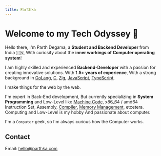 ```yaml
---
title: Parthka
---
```


# Welcome to my Tech Odyssey 🚀

Hello there, I'm Parth Degama, a **Student and Backend Developer** from India 🇮🇳, With curiosity about the **inner workings of Computer operating system**!

I am highly skilled and experienced **Backend-Developer** with a passion for creating innovative solutions. With **1.5+ years of experience**, With a strong background in [GoLang](https://go.dev/), [C](https://en.wikipedia.org/wiki/C_(programming_language)), [Zig](https://ziglang.org/), [JavaScript](https://developer.mozilla.org/en-US/docs/Learn/JavaScript), [TypeScript](https://www.typescriptlang.org/),

I make things for the web by the web.

I'm expert in Back-End development, But currently specializing in **System Programming** and Low-Level like [Machine Code](https://en.wikipedia.org/wiki/Machine_code), x86_64 / amd64 Instruction Set, Assembly, [Compiler](https://en.wikipedia.org/wiki/Compiler), [Memory Management](https://en.wikipedia.org/wiki/Memory_management), etcetera. Computing and Low-Level is my hobby And passionate about computer.

I'm a `Computer` geek, so I'm always curious how the Computer works.

## Contact
Email: [hello@parthka.com](mailto:hello@parthka.com)
